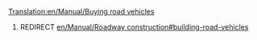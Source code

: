 [[Translation:en/Manual/Buying road vehicles]]
#REDIRECT [[en/Manual/Roadway construction#building-road-vehicles]]